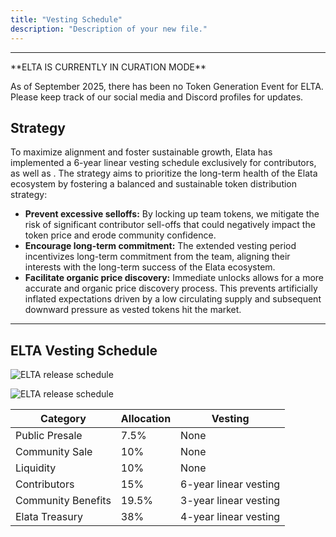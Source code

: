 ```yaml
---
title: "Vesting Schedule"
description: "Description of your new file."
---
```


---

<Note>
  **ELTA IS CURRENTLY IN CURATION MODE**

  As of September 2025, there has been no Token Generation Event for ELTA. Please keep track of our social media and Discord profiles for updates.
</Note>

## Strategy

To maximize alignment and foster sustainable growth, Elata has implemented a 6-year linear vesting schedule exclusively for contributors, as well as . The strategy aims to prioritize the long-term health of the Elata ecosystem by fostering a balanced and sustainable token distribution strategy:

- **Prevent excessive selloffs:** By locking up team tokens, we mitigate the risk of significant contributor sell-offs that could negatively impact the token price and erode community confidence.
- **Encourage long-term commitment:** The extended vesting period incentivizes long-term commitment from the team, aligning their interests with the long-term success of the Elata ecosystem.
- **Facilitate organic price discovery:** Immediate unlocks allows for a more accurate and organic price discovery process. This prevents artificially inflated expectations driven by a low circulating supply and subsequent downward pressure as vested tokens hit the market.

---

## ELTA Vesting Schedule

  <img
    src="/images/main/elta-release-light.svg"
    alt="ELTA release schedule"
    className="block dark:hidden"
  />

  <img
    src="/images/main/elta-release-dark.svg"
    alt="ELTA release schedule"
    className="hidden dark:block"
  />

| **Category**       | **Allocation** | Vesting               |
| ------------------ | -------------- | --------------------- |
| Public Presale     | 7.5%           | None                  |
| Community Sale     | 10%            | None                  |
| Liquidity          | 10%            | None                  |
| Contributors       | 15%            | 6-year linear vesting |
| Community Benefits | 19.5%          | 3-year linear vesting |
| Elata Treasury     | 38%            | 4-year linear vesting |